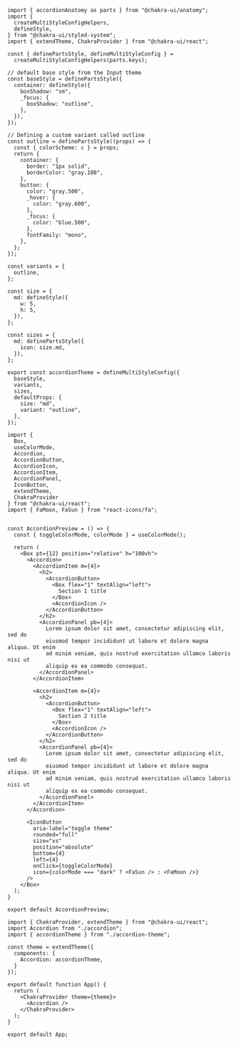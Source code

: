 <SandpackEditor>

```tsx accordion-theme.tsx
import { accordionAnatomy as parts } from "@chakra-ui/anatomy";
import {
  createMultiStyleConfigHelpers,
  defineStyle,
} from "@chakra-ui/styled-system";
import { extendTheme, ChakraProvider } from "@chakra-ui/react";

const { definePartsStyle, defineMultiStyleConfig } =
  createMultiStyleConfigHelpers(parts.keys);

// default base style from the Input theme
const baseStyle = definePartsStyle({
  container: defineStyle({
    boxShadow: "sm",
    _focus: {
      boxShadow: "outline",
    },
  }),
});

// Defining a custom variant called outline
const outline = definePartsStyle((props) => {
  const { colorScheme: c } = props;
  return {
    container: {
      border: "1px solid",
      borderColor: "gray.100",
    },
    button: {
      color: "gray.500",
      _hover: {
        color: "gray.600",
      },
      _focus: {
        color: "blue.500",
      },
      fontFamily: "mono",
    },
  };
});

const variants = {
  outline,
};

const size = {
  md: defineStyle({
    w: 5,
    h: 5,
  }),
};

const sizes = {
  md: definePartsStyle({
    icon: size.md,
  }),
};

export const accordionTheme = defineMultiStyleConfig({
  baseStyle,
  variants,
  sizes,
  defaultProps: {
    size: "md",
    variant: "outline",
  },
});
```

``` tsx accordion.tsx
import {
  Box,
  useColorMode,
  Accordion,
  AccordionButton,
  AccordionIcon,
  AccordionItem,
  AccordionPanel,
  IconButton,
  extendTheme,
  ChakraProvider
} from "@chakra-ui/react";
import { FaMoon, FaSun } from "react-icons/fa";


const AccordionPreview = () => {
  const { toggleColorMode, colorMode } = useColorMode();

  return (
    <Box pt={12} position="relative" h="100vh">
      <Accordion>
        <AccordionItem m={4}>
          <h2>
            <AccordionButton>
              <Box flex="1" textAlign="left">
                Section 1 title
              </Box>
              <AccordionIcon />
            </AccordionButton>
          </h2>
          <AccordionPanel pb={4}>
            Lorem ipsum dolor sit amet, consectetur adipiscing elit, sed do
            eiusmod tempor incididunt ut labore et dolore magna aliqua. Ut enim
            ad minim veniam, quis nostrud exercitation ullamco laboris nisi ut
            aliquip ex ea commodo consequat.
          </AccordionPanel>
        </AccordionItem>

        <AccordionItem m={4}>
          <h2>
            <AccordionButton>
              <Box flex="1" textAlign="left">
                Section 2 title
              </Box>
              <AccordionIcon />
            </AccordionButton>
          </h2>
          <AccordionPanel pb={4}>
            Lorem ipsum dolor sit amet, consectetur adipiscing elit, sed do
            eiusmod tempor incididunt ut labore et dolore magna aliqua. Ut enim
            ad minim veniam, quis nostrud exercitation ullamco laboris nisi ut
            aliquip ex ea commodo consequat.
          </AccordionPanel>
        </AccordionItem>
      </Accordion>

      <IconButton
        aria-label="toggle theme"
        rounded="full"
        size="xs"
        position="absolute"
        bottom={4}
        left={4}
        onClick={toggleColorMode}
        icon={colorMode === "dark" ? <FaSun /> : <FaMoon />}
      />
    </Box>
  );
}

export default AccordionPreview;
```

```tsx App.tsx
import { ChakraProvider, extendTheme } from "@chakra-ui/react";
import Accordion from "./accordion";
import { accordionTheme } from "./accordion-theme";

const theme = extendTheme({
  components: {
    Accordion: accordionTheme,
  }
});

export default function App() {
  return (
    <ChakraProvider theme={theme}>
      <Accordion />
    </ChakraProvider>
  );
}

export default App;
```

</SandpackEditor>